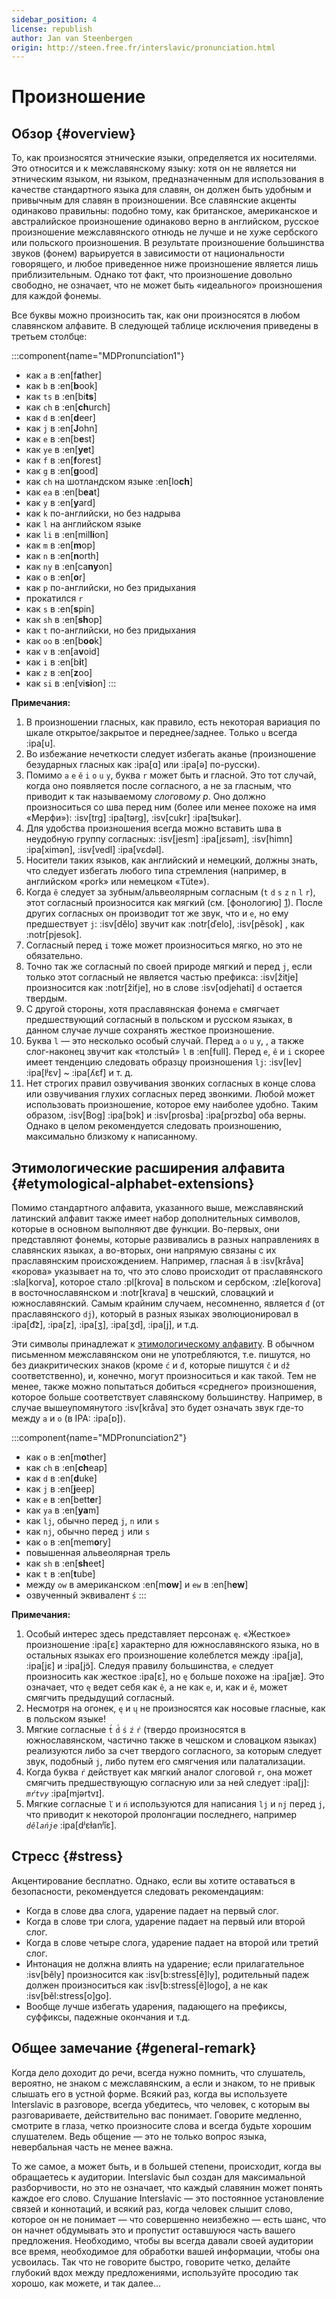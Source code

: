 ```yaml
---
sidebar_position: 4
license: republish
author: Jan van Steenbergen
origin: http://steen.free.fr/interslavic/pronunciation.html
---
```


# Произношение

## Обзор \{#overview}

То, как произносятся этнические языки, определяется их носителями. Это относится и к межславянскому языку: хотя он не является ни этническим языком, ни языком, предназначенным для использования в качестве стандартного языка для славян, он должен быть удобным и привычным для славян в произношении. Все славянские акценты одинаково правильны: подобно тому, как британское, американское и австралийское произношение одинаково верно в английском, русское произношение межславянского отнюдь не лучше и не хуже сербского или польского произношения. В результате произношение большинства звуков (фонем) варьируется в зависимости от национальности говорящего, и любое приведенное ниже произношение является лишь приблизительным. Однако тот факт, что произношение довольно свободно, не означает, что не может быть «идеального» произношения для каждой фонемы.

Все буквы можно произносить так, как они произносятся в любом славянском алфавите. В следующей таблице исключения приведены в третьем столбце:

:::component{name="MDPronunciation1"}
- как `a` в :en[f**a**ther]
- как `b` в :en[**b**ook]
- как `ts` в :en[bi**ts**]
- как `ch` в :en[**ch**urch]
- как `d` в :en[**d**eer]
- как `j` в :en[**J**ohn]
- как `e` в :en[b**e**st]
- как `ye` в :en[**ye**t]
- как `f` в :en[**f**orest]
- как `g` в :en[**g**ood]
- как `ch` на шотландском языке :en[lo**ch**]
- как `ea` в :en[b**ea**t]
- как `y` в :en[**y**ard]
- как `k` по-английски, но без надрыва
- как `l` на английском языке
- как `li` в :en[mil**li**on]
- как `m` в :en[**m**op]
- как `n` в :en[**n**orth]
- как `ny` в :en[ca**ny**on]
- как `o` в :en[**o**r]
- как `p` по-английски, но без придыхания
- прокатился `r`
- как `s` в :en[**s**pin]
- как `sh` в :en[**sh**op]
- как `t` по-английски, но без придыхания
- как `oo` в :en[b**oo**k]
- как `v` в :en[a**v**oid]
- как `i` в :en[b**i**t]
- как `z` в :en[**z**oo]
- как `si` в :en[vi**si**on]
:::

**Примечания:**

1. В произношении гласных, как правило, есть некоторая вариация по шкале открытое/закрытое и переднее/заднее. Только `u` всегда :ipa[u].
2. Во избежание нечеткости следует избегать аканье (произношение безударных гласных как :ipa[ɑ] или :ipa[ə] по-русски).
3. Помимо `a` `e` `ě` `i` `o` `u` `y`,  буква `r` может быть и гласной. Это тот случай, когда оно появляется после согласного, а не за гласным, что приводит к так называемому _слоговому р_. Оно должно произноситься со шва перед ним (более или менее похоже на имя «Мерфи»): :isv[trg] :ipa[tərg], :isv[cukr] :ipa[ʦukər].
4. Для удобства произношения всегда можно вставить шва в неудобную группу согласных: :isv[jesm] :ipa[jɛsǝm], :isv[himn] :ipa[ximǝn], :isv[vedl] :ipa[vɛdǝl].
5. Носители таких языков, как английский и немецкий, должны знать, что следует избегать любого типа стремления (например, в английском «pork» или немецком «Tüte»).
6. Когда `ě` следует за зубным/альвеолярным согласным (`t` `d` `s` `z` `n` `l` `r`), этот согласный произносится как мягкий (см. [фонологию] [1]). После других согласных он производит тот же звук, что и `e`, но ему предшествует `j`: :isv[dělo] звучит как :notr[ďelo], :isv[pěsok] , как :notr[pjesok].
7. Согласный перед `i` тоже может произноситься мягко, но это не обязательно.
8. Точно так же согласный по своей природе мягкий и перед `j`, если только этот согласный не является частью префикса: :isv[žitje] произносится как :notr[žiťje], но в слове :isv[odjehati] `d` остается твердым.
9. С другой стороны, хотя праславянская фонема `e` смягчает предшествующий согласный в польском и русском языках, в данном случае лучше сохранять жесткое произношение.
10. Буква `l` — это несколько особый случай. Перед `a` `o` `u` `y`, , а также слог-наконец звучит как «толстый» `l` в :en[full]. Перед `e`, `ě`  и `i` скорее имеет тенденцию следовать образцу произношения `lj`: :isv[lev] :ipa[lʲɛv]  \~ :ipa[ʎɛf] и т. д.
11. Нет строгих правил озвучивания звонких согласных в конце слова или озвучивания глухих согласных перед звонкими. Любой может использовать произношение, которое ему наиболее удобно. Таким образом, :isv[Bog] :ipa[bɔk]  и :isv[prosba] :ipa[prɔzbɑ]  оба верны. Однако в целом рекомендуется следовать произношению, максимально близкому к написанному.

## Этимологические расширения алфавита \{#etymological-alphabet-extensions}

Помимо стандартного алфавита, указанного выше, межславянский латинский алфавит также имеет набор дополнительных символов, которые в основном выполняют две функции. Во-первых, они представляют фонемы, которые развивались в разных направлениях в славянских языках, а во-вторых, они напрямую связаны с их праславянским происхождением. Например, гласная `å` в :isv[kråva] «корова» указывает на то, что это слово происходит от праславянского :sla[korva], которое стало :pl[krova] в польском и сербском, :zle[korova] в восточнославянском и :notr[krava] в чешский, словацкий и южнославянский. Самым крайним случаем, несомненно, является `đ` (от праславянского `dj`), который в разных языках эволюционировал в :ipa[d͡z], :ipa[z], :ipa[ʒ], :ipa[ʒd], :ipa[j],  и т.д.

Эти символы принадлежат к [этимологическому алфавиту][2]. В обычном письменном межславянском они не употребляются, т.е. пишутся, но без диакритических знаков (кроме `ć` и `đ`, которые пишутся `č` и `dž` соответственно), и, конечно, могут произноситься и как такой. Тем не менее, также можно попытаться добиться «среднего» произношения, которое больше соответствует славянскому большинству. Например, в случае вышеупомянутого :isv[kråva] это будет означать звук где-то между `a` и `o` (в IPA: :ipa[ɒ]).

:::component{name="MDPronunciation2"}
- как `o` в :en[m**o**ther]
- как `ch` в :en[**ch**eap]
- как `d` в :en[**d**uke]
- как `j` в :en[**j**eep]
- как `e` в :en[bett**e**r]
- как `ya` в :en[**ya**m]
- как `lj`, обычно перед `j`, `n`  или `s`
- как `nj`, обычно перед `j` или `s`
- как `o` в :en[mem**o**ry]
- повышенная альвеолярная трель
- как `sh` в :en[**sh**eet]
- как `t` в :en[**t**ube]
- между `ow` в американском :en[m**ow**] и `ew` в :en[h**ew**]
- озвученный эквивалент `ś`
:::

**Примечания:**

1. Особый интерес здесь представляет персонаж `ę`. «Жесткое» произношение :ipa[ɛ] характерно для южнославянского языка, но в остальных языках его произношение колеблется между :ipa[ja], :ipa[jɛ]  и :ipa[jɔ̃]. Следуя правилу большинства, `e` следует произносить как жесткое :ipa[ɛ], но `ę` больше похоже на :ipa[jæ]. Это означает, что `ę` ведет себя как `ě`, а не как `e`, и, как и `ě`, может смягчить предыдущий согласный.
2. Несмотря на огонек, `ę` и `ų` не произносятся как носовые гласные, как в польском языке!
3. Мягкие согласные `t́` `d́` `ś` `ź` `ŕ`  (твердо произносятся в южнославянском, частично также в чешском и словацком языках) реализуются либо за счет твердого согласного, за которым следует звук, подобный `j`, либо путем его смягчения или палатализации.
4. Когда буква `ŕ` действует как мягкий аналог слоговой `r`, она может смягчить предшествующую согласную или за ней следует :ipa[j]: _`mŕtvy`_ :ipa[mjǝrtvɪ].
5. Мягкие согласные `ľ` и `ń` используются для написания `lj` и `nj` перед `j`, что приводит к некоторой пролонгации последнего, например _`dělańje`_ :ipa[dʲɛɫanʲĭɛ].

## Стресс \{#stress}

Акцентирование бесплатно. Однако, если вы хотите оставаться в безопасности, рекомендуется следовать рекомендациям:

- Когда в слове два слога, ударение падает на первый слог.
- Когда в слове три слога, ударение падает на первый или второй слог.
- Когда в слове четыре слога, ударение падает на второй или третий слог.
- Интонация не должна влиять на ударение; если прилагательное :isv[běly] произносится как :isv[b:stress[ě]ly], родительный падеж должен произноситься как :isv[b:stress[ě]logo], а не как :isv[běl:stress[o]go].
- Вообще лучше избегать ударения, падающего на префиксы, суффиксы, падежные окончания и т.д.

## Общее замечание \{#general-remark}

Когда дело доходит до речи, всегда нужно помнить, что слушатель, вероятно, не знаком с межславянским, а если и знаком, то не привык слышать его в устной форме. Всякий раз, когда вы используете Interslavic в разговоре, всегда убедитесь, что человек, с которым вы разговариваете, действительно вас понимает. Говорите медленно, смотрите в глаза, четко произносите слова и всегда будьте хорошим слушателем. Ведь общение — это не только вопрос языка, невербальная часть не менее важна.

То же самое, а может быть, и в большей степени, происходит, когда вы обращаетесь к аудитории. Interslavic был создан для максимальной разборчивости, но это не означает, что каждый славянин может понять каждое его слово. Слушание Interslavic — это постоянное установление связей и коннотаций, и всякий раз, когда человек слышит слово, которое он не понимает — что совершенно неизбежно — есть шанс, что он начнет обдумывать это и пропустит оставшуюся часть вашего предложения. Необходимо, чтобы вы всегда давали своей аудитории все время, необходимое для обработки вашей информации, чтобы она усвоилась. Так что не говорите быстро, говорите четко, делайте глубокий вдох между предложениями, используйте просодию так хорошо, как можете, и так далее...

[1]: ./phonology.mdx#hard_and_soft

[2]: orthography.mdx#etymological_alphabet
